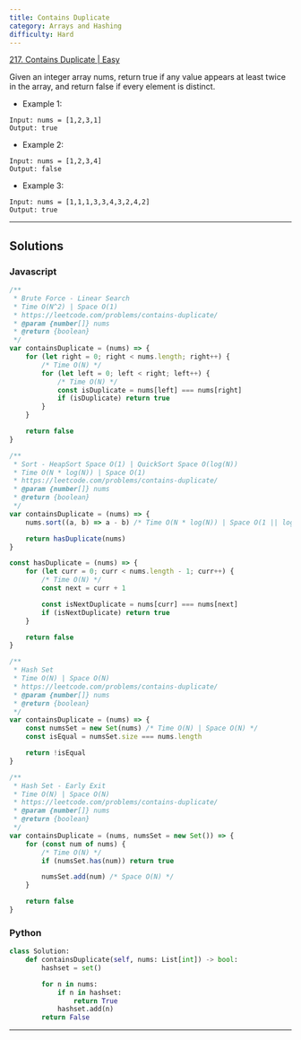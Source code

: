 ```yaml
---
title: Contains Duplicate
category: Arrays and Hashing
difficulty: Hard
---
```


<Callout>

[217. Contains Duplicate | Easy](https://leetcode.com/problems/contains-duplicate/)

</Callout>
Given an integer array nums, return true if any value appears at least twice in the array, and return false if every element is distinct.

- Example 1:

```mdx
Input: nums = [1,2,3,1]
Output: true
```

- Example 2:

```mdx
Input: nums = [1,2,3,4]
Output: false
```

- Example 3:

```mdx
Input: nums = [1,1,1,3,3,4,3,2,4,2]
Output: true
```

---

## Solutions

### Javascript

```js
/**
 * Brute Force - Linear Search
 * Time O(N^2) | Space O(1)
 * https://leetcode.com/problems/contains-duplicate/
 * @param {number[]} nums
 * @return {boolean}
 */
var containsDuplicate = (nums) => {
	for (let right = 0; right < nums.length; right++) {
		/* Time O(N) */
		for (let left = 0; left < right; left++) {
			/* Time O(N) */
			const isDuplicate = nums[left] === nums[right]
			if (isDuplicate) return true
		}
	}

	return false
}

/**
 * Sort - HeapSort Space O(1) | QuickSort Space O(log(N))
 * Time O(N * log(N)) | Space O(1)
 * https://leetcode.com/problems/contains-duplicate/
 * @param {number[]} nums
 * @return {boolean}
 */
var containsDuplicate = (nums) => {
	nums.sort((a, b) => a - b) /* Time O(N * log(N)) | Space O(1 || log(N)) */

	return hasDuplicate(nums)
}

const hasDuplicate = (nums) => {
	for (let curr = 0; curr < nums.length - 1; curr++) {
		/* Time O(N) */
		const next = curr + 1

		const isNextDuplicate = nums[curr] === nums[next]
		if (isNextDuplicate) return true
	}

	return false
}

/**
 * Hash Set
 * Time O(N) | Space O(N)
 * https://leetcode.com/problems/contains-duplicate/
 * @param {number[]} nums
 * @return {boolean}
 */
var containsDuplicate = (nums) => {
	const numsSet = new Set(nums) /* Time O(N) | Space O(N) */
	const isEqual = numsSet.size === nums.length

	return !isEqual
}

/**
 * Hash Set - Early Exit
 * Time O(N) | Space O(N)
 * https://leetcode.com/problems/contains-duplicate/
 * @param {number[]} nums
 * @return {boolean}
 */
var containsDuplicate = (nums, numsSet = new Set()) => {
	for (const num of nums) {
		/* Time O(N) */
		if (numsSet.has(num)) return true

		numsSet.add(num) /* Space O(N) */
	}

	return false
}
```

### Python

```python
class Solution:
    def containsDuplicate(self, nums: List[int]) -> bool:
        hashset = set()

        for n in nums:
            if n in hashset:
                return True
            hashset.add(n)
        return False
```

---

